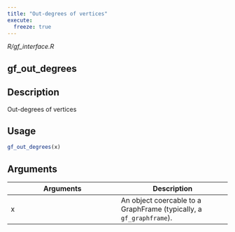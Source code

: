 ```yaml
---
title: "Out-degrees of vertices"
execute:
  freeze: true
---
```


*R/gf_interface.R*

## gf_out_degrees

## Description
Out-degrees of vertices 


## Usage
```r
gf_out_degrees(x) 
```

## Arguments
|Arguments|Description|
|---|---|
| x | An object coercable to a GraphFrame (typically, a `gf_graphframe`). |







